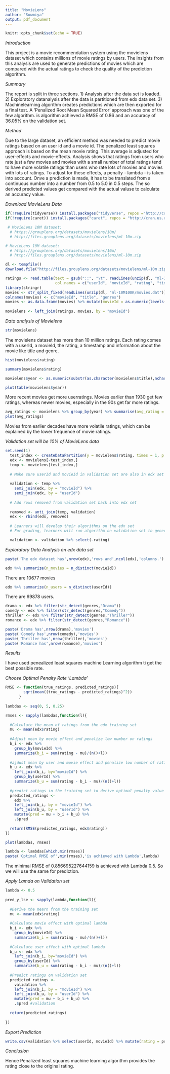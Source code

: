 ---
title: "MovieLens"
author: "Sowmiya"
output: pdf_document
---

```{r setup, include=FALSE}
knitr::opts_chunk$set(echo = TRUE)
```

*Introduction*

This project is a movie recommendation system using the movielens dataset which contains millions of movie ratings by users. The insights from this analysis are used to generate predictions of movies which are compared with the actual ratings to check the quality of the prediction algorithm.


*Summary*

The report is split in three sections.
1) Analysis after the data set is loaded. 
2) Exploratory datanalysis after the data is partitioned from edx data set. 
3) Machinelearning algorithm creates predictions which are then exported for a final test. A ‘Penalized Root Mean Squared Error’ approach was one of the few algorithm. is algorithm achieved a RMSE of 0.86 and an accuracy of 36.05% on the validation set.

*Method*

Due to the large dataset, an efficient method was needed to predict movie ratings based on an user id and a movie id. The penalized least squares approach is based on the mean movie rating. This average is adjusted for user-effects and movie-effects. Analysis shows that ratings from users who rate just a few movies and movies with a small number of total ratings tend to have more volatile ratings than users who rate lots of movies and movies with lots of ratings. To adjust for these effects, a penalty - lambda - is taken into account.
Onve a prediction is made, it has to be translated from a continuous number into a number from 0.5 to 5.0 in 0.5 steps. The so derived predicted values get compared with the actual valuse to calculate an accuracy value.

*Download MovieLens Data*

```{r}
if(!require(tidyverse)) install.packages("tidyverse", repos ="http://cran.us.r-project.org")
if(!require(caret)) install.packages("caret", repos = "http://cran.us.r-project.org")

 # MovieLens 10M dataset:
  # https://grouplens.org/datasets/movielens/10m/
  # http://files.grouplens.org/datasets/movielens/ml-10m.zip

# MovieLens 10M dataset:
  # https://grouplens.org/datasets/movielens/10m/
  # http://files.grouplens.org/datasets/movielens/ml-10m.zip

dl <- tempfile()
download.file("http://files.grouplens.org/datasets/movielens/ml-10m.zip",dl)

ratings <- read.table(text = gsub("::", "\t", readLines(unzip(dl, "ml-10M100K/ratings.dat"))),
                      col.names = c("userId", "movieId", "rating", "timestamp"))
library(stringr)
movies <- str_split_fixed(readLines(unzip(dl, "ml-10M100K/movies.dat")), "\\::", 3)
colnames(movies) <- c("movieId", "title", "genres")
movies <- as.data.frame(movies) %>% mutate(movieId = as.numeric(levels(movieId))[movieId],title = as.character(title),genres = as.character(genres))
    
movielens <- left_join(ratings, movies, by = "movieId")
```

*Data analysis of Movielens*

```{r}
str(movielens)
```
The movielens dataset has more than 10 million ratings. Each rating comes with a userId, a movieId, the rating, a timestamp and information about the movie like title and genre.

```{r}
hist(movielens$rating)

summary(movielens$rating)
```

```{r}
movielens$year <- as.numeric(substr(as.character(movielens$title),nchar(as.character(movielens$title))-4,nchar(as.character(movielens$title))-1))

plot(table(movielens$year))
```

More recent movies get more userratings. Movies earlier than 1930 get few ratings, whereas newer movies, especially in the 90s get far more ratings.

```{r}
avg_ratings <- movielens %>% group_by(year) %>% summarise(avg_rating = mean(rating))
plot(avg_ratings)
```
Movies from earlier decades have more volatile ratings, which can be explained by the lower frequence of movie ratings. 

*Validation set will be 10% of MovieLens data*

```{r}
set.seed(1)
  test_index <- createDataPartition(y = movielens$rating, times = 1, p = 0.1, list = FALSE)
  edx <- movielens[-test_index,]
  temp <- movielens[test_index,]
  
  # Make sure userId and movieId in validation set are also in edx set
  
  validation <- temp %>% 
    semi_join(edx, by = "movieId") %>%
    semi_join(edx, by = "userId")
  
  # Add rows removed from validation set back into edx set
  
  removed <- anti_join(temp, validation)
  edx <- rbind(edx, removed)
  
  # Learners will develop their algorithms on the edx set
  # For grading, learners will run algorithm on validation set to generate ratings

  validation <- validation %>% select(-rating)
```

*Exploratory Data Analysis on edx data set*

```{r}
paste('The edx dataset has',nrow(edx),'rows and',ncol(edx),'columns.')
```

```{r}
edx %>% summarize(n_movies = n_distinct(movieId))
```

There are 10677 movies
```{r}
edx %>% summarize(n_users = n_distinct(userId))
```

There are 69878 users.
```{r}
drama <- edx %>% filter(str_detect(genres,"Drama"))
comedy <- edx %>% filter(str_detect(genres,"Comedy"))
thriller <- edx %>% filter(str_detect(genres,"Thriller"))
romance <- edx %>% filter(str_detect(genres,"Romance"))

paste('Drama has',nrow(drama),'movies')
paste('Comedy has',nrow(comedy),'movies')
paste('Thriller has',nrow(thriller),'movies')
paste('Romance has',nrow(romance),'movies')
```

*Results*

I have used penealized least squares machine Learning algorithm ti get the best possible rate.

*Choose Optimal Penalty Rate ‘Lambda’*

```{r}
RMSE <- function(true_ratings, predicted_ratings){
        sqrt(mean((true_ratings - predicted_ratings)^2))
      }
      
lambdas <- seq(0, 5, 0.25)

rmses <- sapply(lambdas,function(l){
  
  #Calculate the mean of ratings from the edx training set
  mu <- mean(edx$rating)
  
  #Adjust mean by movie effect and penalize low number on ratings
  b_i <- edx %>% 
    group_by(movieId) %>%
    summarize(b_i = sum(rating - mu)/(n()+l))
  
  #ajdust mean by user and movie effect and penalize low number of ratings
  b_u <- edx %>% 
    left_join(b_i, by="movieId") %>%
    group_by(userId) %>%
    summarize(b_u = sum(rating - b_i - mu)/(n()+l))
  
  #predict ratings in the training set to derive optimal penalty value 'lambda'
  predicted_ratings <- 
    edx %>% 
    left_join(b_i, by = "movieId") %>%
    left_join(b_u, by = "userId") %>%
    mutate(pred = mu + b_i + b_u) %>%
    .$pred
  
  return(RMSE(predicted_ratings, edx$rating))
})
```


```{r}
plot(lambdas, rmses)

```

```{r}
lambda <- lambdas[which.min(rmses)]
paste('Optimal RMSE of',min(rmses),'is achieved with Lambda',lambda)

```

The minimal RMSE of 0.856695227644159 is achieved with Lambda 0.5. So we will use the same for prediction.

*Apply Lamda on Validation set*

```{r}
lambda <- 0.5
      
pred_y_lse <- sapply(lambda,function(l){
  
  #Derive the mearn from the training set
  mu <- mean(edx$rating)
  
  #Calculate movie effect with optimal lambda
  b_i <- edx %>% 
    group_by(movieId) %>%
    summarize(b_i = sum(rating - mu)/(n()+l))
  
  #Calculate user effect with optimal lambda
  b_u <- edx %>% 
    left_join(b_i, by="movieId") %>%
    group_by(userId) %>%
    summarize(b_u = sum(rating - b_i - mu)/(n()+l))
  
  #Predict ratings on validation set
  predicted_ratings <- 
    validation %>% 
    left_join(b_i, by = "movieId") %>%
    left_join(b_u, by = "userId") %>%
    mutate(pred = mu + b_i + b_u) %>%
    .$pred #validation
  
  return(predicted_ratings)
  
})
```

*Export Prediction*

```{r}
write.csv(validation %>% select(userId, movieId) %>% mutate(rating = pred_y_lse), "submission.csv", na = "" , row.names = FALSE)
```


*Conclusion*

Hence Penalized least squares machine learning algorithm provides the rating close to the original rating.

